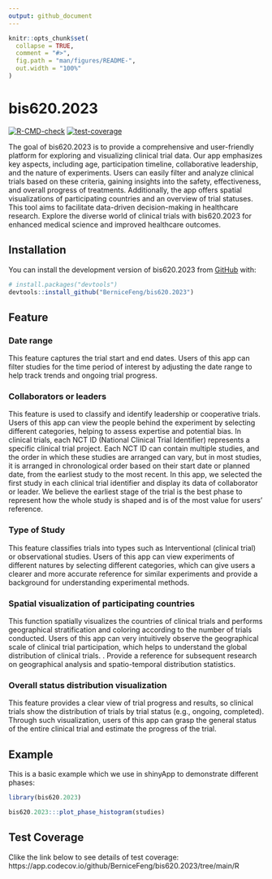 ```yaml
---
output: github_document
---
```


<!-- README.md is generated from README.Rmd. Please edit that file -->

```r
knitr::opts_chunk$set(
  collapse = TRUE,
  comment = "#>",
  fig.path = "man/figures/README-",
  out.width = "100%"
)
```

# bis620.2023

<!-- badges: start -->
[![R-CMD-check](https://github.com/XunyunWan/bis620.2023/actions/workflows/R-CMD-check.yaml/badge.svg)](https://github.com/XunyunWan/bis620.2023/actions/workflows/R-CMD-check.yaml)
[![test-coverage](https://github.com/XunyunWan/bis620.2023/actions/workflows/test-coverage.yaml/badge.svg)](https://github.com/XunyunWan/bis620.2023/actions/workflows/test-coverage.yaml)
<!-- badges: end -->


The goal of bis620.2023 is to provide a comprehensive and user-friendly platform for exploring and visualizing clinical trial data. Our app emphasizes key aspects, including age, participation timeline, collaborative leadership, and the nature of experiments. Users can easily filter and analyze clinical trials based on these criteria, gaining insights into the safety, effectiveness, and overall progress of treatments. Additionally, the app offers spatial visualizations of participating countries and an overview of trial statuses. This tool aims to facilitate data-driven decision-making in healthcare research. Explore the diverse world of clinical trials with bis620.2023 for enhanced medical science and improved healthcare outcomes.

## Installation

You can install the development version of bis620.2023 from [GitHub](https://github.com/) with:

``` r
# install.packages("devtools")
devtools::install_github("BerniceFeng/bis620.2023")
```
## Feature  

### Date range  
This feature captures the trial start and end dates. Users of this app can filter studies for the time period of interest by adjusting the date range to help track trends and ongoing trial progress.  

### Collaborators or leaders  
This feature is used to classify and identify leadership or cooperative trials. Users of this app can view the people behind the experiment by selecting different categories, helping to assess expertise and potential bias. In clinical trials, each NCT ID (National Clinical Trial Identifier) represents a specific clinical trial project. Each NCT ID can contain multiple studies, and the order in which these studies are arranged can vary, but in most studies, it is arranged in chronological order based on their start date or planned date, from the earliest study to the most recent. In this app, we selected the first study in each clinical trial identifier and display its data of collaborator or leader. We believe the earliest stage of the trial is the best phase to represent how the whole study is shaped and is of the most value for users’ reference.  

### Type of Study  
This feature classifies trials into types such as Interventional (clinical trial) or
observational studies. Users of this app can view experiments of different natures by
selecting different categories, which can give users a clearer and more accurate
reference for similar experiments and provide a background for understanding
experimental methods.  

### Spatial visualization of participating countries  
This function spatially visualizes the countries of clinical trials and performs
geographical stratification and coloring according to the number of trials conducted. Users of this app can very intuitively observe the geographical scale of clinical trial participation, which helps to understand the global distribution of clinical trials. . Provide a reference for subsequent research on geographical analysis and spatio-temporal distribution statistics.  

### Overall status distribution visualization  
This feature provides a clear view of trial progress and results, so clinical trials show the distribution of trials by trial status (e.g., ongoing, completed). Through such visualization, users of this app can grasp the general status of the entire clinical trial and estimate the progress of the trial.


## Example

This is a basic example which we use in shinyApp to demonstrate different phases:

```r
library(bis620.2023)

bis620.2023:::plot_phase_histogram(studies)

```

## Test Coverage
Clike the link below to see details of test coverage:
https://app.codecov.io/github/BerniceFeng/bis620.2023/tree/main/R
